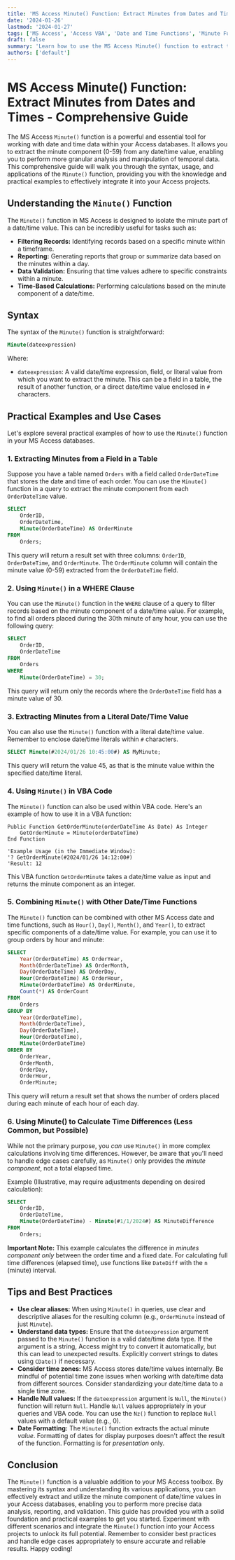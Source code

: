 ```yaml
---
title: 'MS Access Minute() Function: Extract Minutes from Dates and Times - Comprehensive Guide'
date: '2024-01-26'
lastmod: '2024-01-27'
tags: ['MS Access', 'Access VBA', 'Date and Time Functions', 'Minute Function', 'Database Programming', 'SQL', 'MS Access Tutorial']
draft: false
summary: 'Learn how to use the MS Access Minute() function to extract the minute component from any date/time value. This comprehensive guide includes detailed explanations, practical examples, and tips for using the Minute() function effectively in your Access databases.'
authors: ['default']
---
```


# MS Access Minute() Function: Extract Minutes from Dates and Times - Comprehensive Guide

The MS Access `Minute()` function is a powerful and essential tool for working with date and time data within your Access databases. It allows you to extract the minute component (0-59) from any date/time value, enabling you to perform more granular analysis and manipulation of temporal data. This comprehensive guide will walk you through the syntax, usage, and applications of the `Minute()` function, providing you with the knowledge and practical examples to effectively integrate it into your Access projects.

## Understanding the `Minute()` Function

The `Minute()` function in MS Access is designed to isolate the minute part of a date/time value.  This can be incredibly useful for tasks such as:

*   **Filtering Records:** Identifying records based on a specific minute within a timeframe.
*   **Reporting:**  Generating reports that group or summarize data based on the minutes within a day.
*   **Data Validation:** Ensuring that time values adhere to specific constraints within a minute.
*   **Time-Based Calculations:** Performing calculations based on the minute component of a date/time.

## Syntax

The syntax of the `Minute()` function is straightforward:

```sql
Minute(dateexpression)
```

Where:

*   `dateexpression`:  A valid date/time expression, field, or literal value from which you want to extract the minute.  This can be a field in a table, the result of another function, or a direct date/time value enclosed in `#` characters.

## Practical Examples and Use Cases

Let's explore several practical examples of how to use the `Minute()` function in your MS Access databases.

### 1. Extracting Minutes from a Field in a Table

Suppose you have a table named `Orders` with a field called `OrderDateTime` that stores the date and time of each order. You can use the `Minute()` function in a query to extract the minute component from each `OrderDateTime` value.

```sql
SELECT
    OrderID,
    OrderDateTime,
    Minute(OrderDateTime) AS OrderMinute
FROM
    Orders;
```

This query will return a result set with three columns: `OrderID`, `OrderDateTime`, and `OrderMinute`. The `OrderMinute` column will contain the minute value (0-59) extracted from the `OrderDateTime` field.

### 2. Using `Minute()` in a WHERE Clause

You can use the `Minute()` function in the `WHERE` clause of a query to filter records based on the minute component of a date/time value. For example, to find all orders placed during the 30th minute of any hour, you can use the following query:

```sql
SELECT
    OrderID,
    OrderDateTime
FROM
    Orders
WHERE
    Minute(OrderDateTime) = 30;
```

This query will return only the records where the `OrderDateTime` field has a minute value of 30.

### 3. Extracting Minutes from a Literal Date/Time Value

You can also use the `Minute()` function with a literal date/time value.  Remember to enclose date/time literals within `#` characters.

```sql
SELECT Minute(#2024/01/26 10:45:00#) AS MyMinute;
```

This query will return the value 45, as that is the minute value within the specified date/time literal.

### 4. Using `Minute()` in VBA Code

The `Minute()` function can also be used within VBA code.  Here's an example of how to use it in a VBA function:

```vba
Public Function GetOrderMinute(orderDateTime As Date) As Integer
    GetOrderMinute = Minute(orderDateTime)
End Function

'Example Usage (in the Immediate Window):
'? GetOrderMinute(#2024/01/26 14:12:00#)
'Result: 12
```

This VBA function `GetOrderMinute` takes a date/time value as input and returns the minute component as an integer.

### 5. Combining `Minute()` with Other Date/Time Functions

The `Minute()` function can be combined with other MS Access date and time functions, such as `Hour()`, `Day()`, `Month()`, and `Year()`, to extract specific components of a date/time value. For example, you can use it to group orders by hour and minute:

```sql
SELECT
    Year(OrderDateTime) AS OrderYear,
    Month(OrderDateTime) AS OrderMonth,
    Day(OrderDateTime) AS OrderDay,
    Hour(OrderDateTime) AS OrderHour,
    Minute(OrderDateTime) AS OrderMinute,
    Count(*) AS OrderCount
FROM
    Orders
GROUP BY
    Year(OrderDateTime),
    Month(OrderDateTime),
    Day(OrderDateTime),
    Hour(OrderDateTime),
    Minute(OrderDateTime)
ORDER BY
    OrderYear,
    OrderMonth,
    OrderDay,
    OrderHour,
    OrderMinute;
```

This query will return a result set that shows the number of orders placed during each minute of each hour of each day.

### 6. Using Minute() to Calculate Time Differences (Less Common, but Possible)

While not the primary purpose, you *can* use `Minute()` in more complex calculations involving time differences.  However, be aware that you'll need to handle edge cases carefully, as `Minute()` only provides the *minute component*, not a total elapsed time.

Example (Illustrative, may require adjustments depending on desired calculation):

```sql
SELECT
    OrderID,
    OrderDateTime,
    Minute(OrderDateTime) - Minute(#1/1/2024#) AS MinuteDifference
FROM
    Orders;
```

**Important Note:** This example calculates the difference in *minutes component only* between the order time and a fixed date.  For calculating full time differences (elapsed time), use functions like `DateDiff` with the `n` (minute) interval.

## Tips and Best Practices

*   **Use clear aliases:**  When using `Minute()` in queries, use clear and descriptive aliases for the resulting column (e.g., `OrderMinute` instead of just `Minute`).
*   **Understand data types:**  Ensure that the `dateexpression` argument passed to the `Minute()` function is a valid date/time data type. If the argument is a string, Access might try to convert it automatically, but this can lead to unexpected results.  Explicitly convert strings to dates using `CDate()` if necessary.
*   **Consider time zones:**  MS Access stores date/time values internally. Be mindful of potential time zone issues when working with date/time data from different sources.  Consider standardizing your date/time data to a single time zone.
*   **Handle Null values:**  If the `dateexpression` argument is `Null`, the `Minute()` function will return `Null`. Handle `Null` values appropriately in your queries and VBA code.  You can use the `Nz()` function to replace `Null` values with a default value (e.g., 0).
*   **Date Formatting:**  The `Minute()` function extracts the actual minute *value*.  Formatting of dates for display purposes doesn't affect the result of the function.  Formatting is for *presentation* only.

## Conclusion

The `Minute()` function is a valuable addition to your MS Access toolbox. By mastering its syntax and understanding its various applications, you can effectively extract and utilize the minute component of date/time values in your Access databases, enabling you to perform more precise data analysis, reporting, and validation.  This guide has provided you with a solid foundation and practical examples to get you started.  Experiment with different scenarios and integrate the `Minute()` function into your Access projects to unlock its full potential. Remember to consider best practices and handle edge cases appropriately to ensure accurate and reliable results. Happy coding!